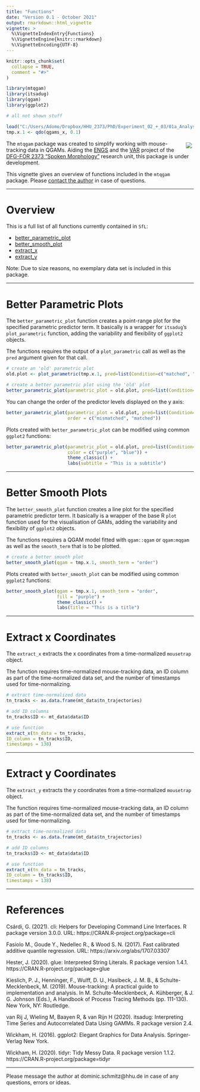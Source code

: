 ```yaml
---
title: "Functions"
date: "Version 0.1 - October 2021"
output: rmarkdown::html_vignette
vignette: >
  %\VignetteIndexEntry{Functions}
  %\VignetteEngine{knitr::rmarkdown}
  %\VignetteEncoding{UTF-8}
---
```


<style type="text/css">

img{
  border: none;
  margin: 5px;
}

</style>

```r
knitr::opts_chunk$set(
  collapse = TRUE,
  comment = "#>"
)
```

```r
library(mtqgam)
library(itsadug)
library(qgam)
library(ggplot2)
```

```r
# all not shown stuff

load("C:/Users/Adomo/Dropbox/HHU_2373/PhD/Experiment_02_+_03/01a_Analyse/qgams_x.RData")
tmp.x.1 <- qdo(qgams_x, 0.1)

```

<div class="logo">

  <img src="figures/mtqgam_logo2.png" style="float:right">

</div>

The `mtqgam` package was created to simplify working with mouse-tracking data in QGAMs. Aiding the [ENGS](https://www.spoken-morphology.hhu.de/en/projects/engs-final-s-in-english-the-role-of-acoustic-detail-in-morphological-processing-and-learning) and the [VAR](https://www.spoken-morphology.hhu.de/en/projects/var-morpho-phonetic-variation-in-english) project of the [DFG-FOR 2373 "Spoken Morphology"](https://www.spoken-morphology.hhu.de/) research unit, this package is under development.

This vignette gives an overview of functions included in the `mtqgam` package. Please [contact the author](mailto:dominic.schmitz@hhu.de) in case of questions.

---

# Overview

This is a full list of all functions currently contained in `SfL`:

- [better_parametric_plot](#better_parametric_plot)
- [better_smooth_plot](#better_smooth_plot)
- [extract_x](#extract_x)
- [extract_y](#extract_y)

Note: Due to size reasons, no exemplary data set is included in this package.

---

# Better Parametric Plots {#better_parametric_plot}

The `better_parametric_plot` function creates a point-range plot for the specified parametric predictor term. It basically is a wrapper for `itsadug`'s `plot_parametric` function, adding the variability and flexibility of `ggplot2` objects.

The functions requires the output of a `plot_parametric` call as well as the `pred` argument given for that call.

```r
# create an 'old' parametric plot
old.plot <- plot_parametric(tmp.x.1, pred=list(Condition=c("matched", "mismatched")), print.summary=F)
```


```r
# create a better parametric plot using the 'old' plot
better_parametric_plot(parametric_plot = old.plot, pred=list(Condition=c("matched", "mismatched")))
```

You can change the order of the predictor levels displayed on the y axis:

```r
better_parametric_plot(parametric_plot = old.plot, pred=list(Condition=c("matched", "mismatched")),
                       order = c("mismatched", "matched"))
```

Plots created with `better_parametric_plot` can be modified using common `ggplot2` functions:

```r
better_parametric_plot(parametric_plot = old.plot, pred=list(Condition=c("matched", "mismatched")),
                       color = c("purple", "blue")) +
                       theme_classic() +
                       labs(subtitle = "This is a subtitle")
```

---

# Better Smooth Plots {#better_smooth_plot}

The `better_smooth_plot` function creates a line plot for the specified parametric predictor term. It basically is a wrapper of the base R `plot` function used for the visualisation of GAMs, adding the variability and flexibility of `ggplot2` objects.

The functions requires a QGAM model fitted with `qgam::qgam` or `qgam:mqgam` as well as the `smooth_term` that is to be plotted.

```r
# create a better smooth plot
better_smooth_plot(qgam = tmp.x.1, smooth_term = "order")
```

Plots created with `better_smooth_plot` can be modified using common `ggplot2` functions:

```r
better_smooth_plot(qgam = tmp.x.1, smooth_term = "order",
                   fill = "purple") +
                   theme_classic() +
                   labs(title = "This is a title")
```

---

# Extract x Coordinates

The `extract_x` extracts the x coordinates from a time-normalized `mousetrap` object.

The function requires time-normalized mouse-tracking data, an ID column as part of the time-normalized data set, and the number of timestamps used for time-normalizing.

```r
# extract time-normalized data
tn_tracks <- as.data.frame(mt_data$tn_trajectories)

# add ID columns
tn_tracks$ID <- mt_data$data$ID

# use function
extract_x(tn_data = tn_tracks,
ID_column = tn_tracks$ID,
timestamps = 138)
```

---

# Extract y Coordinates

The `extract_y` extracts the y coordinates from a time-normalized `mousetrap` object.

The function requires time-normalized mouse-tracking data, an ID column as part of the time-normalized data set, and the number of timestamps used for time-normalizing.

```r
# extract time-normalized data
tn_tracks <- as.data.frame(mt_data$tn_trajectories)

# add ID columns
tn_tracks$ID <- mt_data$data$ID

# use function
extract_x(tn_data = tn_tracks,
ID_column = tn_tracks$ID,
timestamps = 138)
```

---

# References

Csárdi, G. (2021). cli: Helpers for Developing Command Line Interfaces. R package version 3.0.0. URL: https://CRAN.R-project.org/package=cli

Fasiolo M., Goude Y., Nedellec R., & Wood S. N. (2017). Fast calibrated additive quantile regression. URL: https://arxiv.org/abs/1707.03307

Hester, J. (2020). glue: Interpreted String Literals. R package version 1.4.1. https://CRAN.R-project.org/package=glue

Kieslich, P. J., Henninger, F., Wulff, D. U., Haslbeck, J. M. B., & Schulte-Mecklenbeck, M. (2019). Mouse-tracking: A practical guide to implementation and analysis. In M. Schulte-Mecklenbeck, A. Kühberger, & J. G. Johnson (Eds.), A Handbook of Process Tracing Methods (pp. 111-130). New York, NY: Routledge.

van Rij J, Wieling M, Baayen R, & van Rijn H (2020). itsadug: Interpreting Time Series and Autocorrelated Data Using GAMMs. R package version 2.4.

Wickham, H. (2016). ggplot2: Elegant Graphics for Data Analysis. Springer-Verlag New York.

Wickham, H. (2020). tidyr: Tidy Messy Data. R package version 1.1.2. https://CRAN.R-project.org/package=tidyr

---

Please message the author at dominic.schmitz@hhu.de in case of any questions, errors or ideas.





